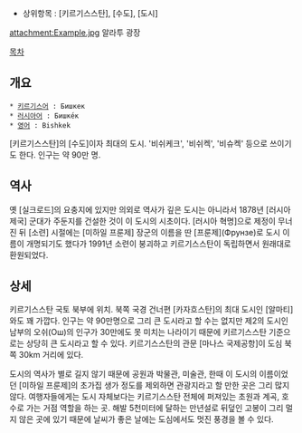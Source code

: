 * 상위항목 : [키르기스스탄], [수도], [도시]

attachment:Example.jpg
알라투 광장

[[목차]]
== 개요 ==
 * [[키르기스어]] : Бишкек
 * [[러시아어]] : Бишке́к
 * [[영어]] : Bishkek

[키르기스스탄]의 [수도]이자 최대의 도시. '비쉬케크', '비쉬켁', '비슈켁' 등으로 쓰이기도 한다. 인구는 약 90만 명.

== 역사 ==
옛 [실크로드]의 요충지에 있지만 의외로 역사가 깊은 도시는 아니라서 1878년 [러시아 제국] 군대가 주둔지를 건설한 것이 이 도시의 시초이다. [러시아 혁명]으로 제정이 무너진 뒤 [소련] 시절에는 [미하일 프룬제] 장군의 이름을 딴 [프룬제](Фрунзе)로 도시 이름이 개명되기도 했다가 1991년 소련이 붕괴하고 키르기스스탄이 독립하면서 원래대로 환원되었다.

== 상세 ==
키르기스스탄 국토 북부에 위치. 북쪽 국경 건너편 [카자흐스탄]의 최대 도시인 [알마티]와도 꽤 가깝다. 인구는 약 90만명으로 그리 큰 도시라고 할 수는 없지만 제2의 도시인 남부의 오쉬(Ош)의 인구가 30만에도 못 미치는 나라이기 때문에 키르기스스탄 기준으로는 상당히 큰 도시라고 할 수 있다. 키르기스스탄의 관문 [마나스 국제공항]이 도심 북쪽 30km 거리에 있다.

도시의 역사가 별로 길지 않기 때문에 공원과 박물관, 미술관, 한때 이 도시의 이름이었던 [미하일 프룬제]의 초가집 생가 정도를 제외하면 관광지라고 할 만한 곳은 그리 많지 않다. 여행자들에게는 도시 자체보다는 키르기스스탄 전체에 퍼져있는 초원과 계곡, 호수로 가는 거점 역할을 하는 곳. 해발 5천미터에 달하는 만년설로 뒤덮인 고봉이 그리 멀지 않은 곳에 있기 때문에 날씨가 좋은 날에는 도심에서도 멋진 풍경을 볼 수 있다.
